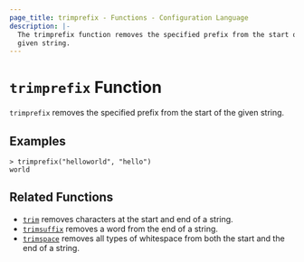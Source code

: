 ```yaml
---
page_title: trimprefix - Functions - Configuration Language
description: |-
  The trimprefix function removes the specified prefix from the start of a
  given string.
---
```


# `trimprefix` Function

`trimprefix` removes the specified prefix from the start of the given string.

## Examples

```shell-session
> trimprefix("helloworld", "hello")
world
```

## Related Functions

- [`trim`](/docs/templates/hcl_templates/functions/string/trim) removes characters at the start and end of a string.
- [`trimsuffix`](/docs/templates/hcl_templates/functions/string/trimsuffix) removes a word from the end of a string.
- [`trimspace`](/docs/templates/hcl_templates/functions/string/trimspace) removes all types of whitespace from
  both the start and the end of a string.

